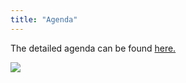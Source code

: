 ```yaml
---
title: "Agenda"
---
```


The detailed agenda can be found [here.](https://drive.google.com/file/d/1mpMXUGDltyABOnpZvlJtdbCDxcSJUCEn/view?usp=sharing)

![](img/wgs_workflow.png){fig-align="center"}
